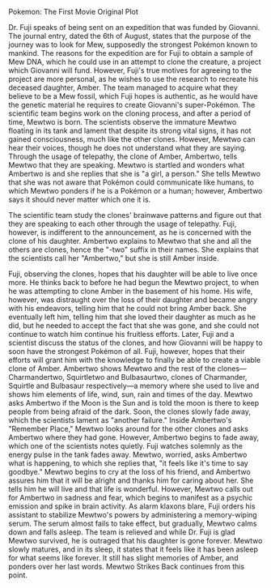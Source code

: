 Pokemon: The First Movie Original Plot

Dr. Fuji speaks of being sent on an expedition that was funded by Giovanni.
The journal entry, dated the 6th of August, states that the purpose of the journey was to look for Mew, supposedly the strongest Pokémon known to mankind.
The reasons for the expedition are for Fuji to obtain a sample of Mew DNA, which he could use in an attempt to clone the creature, a project which Giovanni will fund.
However, Fuji's true motives for agreeing to the project are more personal, as he wishes to use the research to recreate his deceased daughter, Amber.
The team managed to acquire what they believe to be a Mew fossil, which Fuji hopes is authentic, as he would have the genetic material he requires to create Giovanni's super-Pokémon.
The scientific team begins work on the cloning process, and after a period of time, Mewtwo is born.
The scientists observe the immature Mewtwo floating in its tank and lament that despite its strong vital signs, it has not gained consciousness, much like the other clones.
However, Mewtwo can hear their voices, though he does not understand what they are saying.
Through the usage of telepathy, the clone of Amber, Ambertwo, tells Mewtwo that they are speaking.
Mewtwo is startled and wonders what Ambertwo is and she replies that she is "a girl, a person."
She tells Mewtwo that she was not aware that Pokémon could communicate like humans, to which Mewtwo ponders if he is a Pokémon or a human; however, Ambertwo says it should never matter which one it is.

The scientific team study the clones' brainwave patterns and figure out that they are speaking to each other through the usage of telepathy.
Fuji, however, is indifferent to the announcement, as he is concerned with the clone of his daughter.
Ambertwo explains to Mewtwo that she and all the others are clones, hence the "-two" suffix in their names.
She explains that the scientists call her "Ambertwo," but she is still Amber inside.

Fuji, observing the clones, hopes that his daughter will be able to live once more.
He thinks back to before he had begun the Mewtwo project, to when he was attempting to clone Amber in the basement of his home.
His wife, however, was distraught over the loss of their daughter and became angry with his endeavors, telling him that he could not bring Amber back. She eventually left him, telling him that she loved their daughter as much as he did, but he needed to accept the fact that she was gone, and she could not continue to watch him continue his fruitless efforts.
Later, Fuji and a scientist discuss the status of the clones, and how Giovanni will be happy to soon have the strongest Pokémon of all. Fuji, however, hopes that their efforts will grant him with the knowledge to finally be able to create a viable clone of Amber.
Ambertwo shows Mewtwo and the rest of the clones—Charmandertwo, Squirtletwo and Bulbasaurtwo, clones of Charmander, Squirtle and Bulbasaur respectively—a memory where she used to live and shows him elements of life, wind, sun, rain and times of the day. Mewtwo asks Ambertwo if the Moon is the Sun and is told the moon is there to keep people from being afraid of the dark. Soon, the clones slowly fade away, which the scientists lament as "another failure." Inside Ambertwo's "Remember Place," Mewtwo looks around for the other clones and asks Ambertwo where they had gone. However, Ambertwo begins to fade away, which one of the scientists notes quietly. Fuji watches solemnly as the energy pulse in the tank fades away.
Mewtwo, worried, asks Ambertwo what is happening, to which she replies that, "it feels like it's time to say goodbye." Mewtwo begins to cry at the loss of his friend, and Ambertwo assures him that it will be alright and thanks him for caring about her. She tells him he will live and that life is wonderful. However, Mewtwo calls out for Ambertwo in sadness and fear, which begins to manifest as a psychic emission and spike in brain activity. As alarm klaxons blare, Fuji orders his assistant to stabilize Mewtwo's powers by administering a memory-wiping serum. The serum almost fails to take effect, but gradually, Mewtwo calms down and falls asleep. The team is relieved and while Dr. Fuji is glad Mewtwo survived, he is outraged that his daughter is gone forever.
Mewtwo slowly matures, and in its sleep, it states that it feels like it has been asleep for what seems like forever. It still has slight memories of Amber, and ponders over her last words.
Mewtwo Strikes Back continues from this point.
